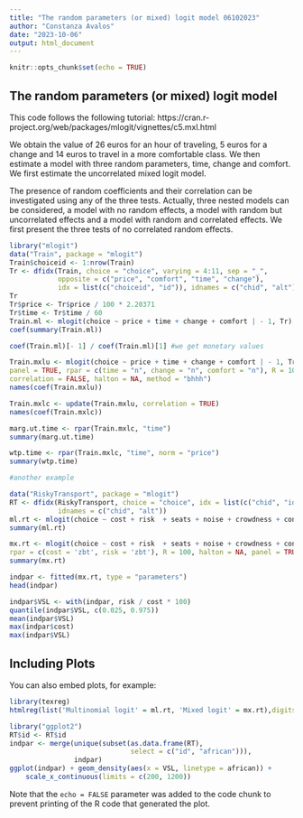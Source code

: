 ---
title: "The random parameters (or mixed) logit model 06102023"
author: "Constanza Avalos"
date: "2023-10-06"
output: html_document
---

```{r setup, include=FALSE}
knitr::opts_chunk$set(echo = TRUE)
```

## The random parameters (or mixed) logit model

This code follows the following tutorial: https://cran.r-project.org/web/packages/mlogit/vignettes/c5.mxl.html

We obtain the value of 26 euros for an hour of traveling, 5 euros for a change and 14 euros to travel in a more comfortable class. We then estimate a model with three random parameters, time, change and comfort. We first estimate the uncorrelated mixed logit model.

The presence of random coefficients and their correlation can be investigated using any of the three tests. Actually, three nested models can be considered, a model with no random effects, a model with random but uncorrelated effects and a model with random and correlated effects. We first present the three tests of no correlated random effects.

```{r data}
library("mlogit")
data("Train", package = "mlogit")
Train$choiceid <- 1:nrow(Train)
Tr <- dfidx(Train, choice = "choice", varying = 4:11, sep = "_",
            opposite = c("price", "comfort", "time", "change"),
            idx = list(c("choiceid", "id")), idnames = c("chid", "alt"))
Tr
Tr$price <- Tr$price / 100 * 2.20371
Tr$time <- Tr$time / 60
Train.ml <- mlogit(choice ~ price + time + change + comfort | - 1, Tr)
coef(summary(Train.ml))

coef(Train.ml)[- 1] / coef(Train.ml)[1] #we get monetary values

Train.mxlu <- mlogit(choice ~ price + time + change + comfort | - 1, Tr,
panel = TRUE, rpar = c(time = "n", change = "n", comfort = "n"), R = 100,
correlation = FALSE, halton = NA, method = "bhhh")
names(coef(Train.mxlu))

Train.mxlc <- update(Train.mxlu, correlation = TRUE)
names(coef(Train.mxlc))

marg.ut.time <- rpar(Train.mxlc, "time")
summary(marg.ut.time)

wtp.time <- rpar(Train.mxlc, "time", norm = "price")
summary(wtp.time)

#another example

data("RiskyTransport", package = "mlogit")
RT <- dfidx(RiskyTransport, choice = "choice", idx = list(c("chid", "id"), "mode"),
            idnames = c("chid", "alt"))
ml.rt <- mlogit(choice ~ cost + risk  + seats + noise + crowdness + convloc + clientele | 0, data = RT, weights = weight)
summary(ml.rt)

mx.rt <- mlogit(choice ~ cost + risk  + seats + noise + crowdness + convloc + clientele | 0, data = RT, weights = weight,
rpar = c(cost = 'zbt', risk = 'zbt'), R = 100, halton = NA, panel = TRUE)
summary(mx.rt)

indpar <- fitted(mx.rt, type = "parameters")
head(indpar)

indpar$VSL <- with(indpar, risk / cost * 100)
quantile(indpar$VSL, c(0.025, 0.975))
mean(indpar$VSL)
max(indpar$cost)
max(indpar$VSL)

```

## Including Plots

You can also embed plots, for example:

```{r results='asis', echo=FALSE}

library(texreg)
htmlreg(list('Multinomial logit' = ml.rt, 'Mixed logit' = mx.rt),digits = 3, float.pos = "hbt", label = "tab:risktr", single.row = TRUE, caption = "Transportation choices.")

library("ggplot2")
RT$id <- RT$id
indpar <- merge(unique(subset(as.data.frame(RT),
                              select = c("id", "african"))),
                indpar)
ggplot(indpar) + geom_density(aes(x = VSL, linetype = african)) + 
    scale_x_continuous(limits = c(200, 1200))

```

Note that the `echo = FALSE` parameter was added to the code chunk to prevent printing of the R code that generated the plot.
